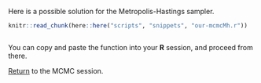 Here is a possible solution for the Metropolis-Hastings sampler.

```r
knitr::read_chunk(here::here("scripts", "snippets", "our-mcmcMh.r"))
```

```r
```

You can copy and paste the function into your **R** session, and proceed from there.

[Return](mcmc.html#the-metropolis-hastings-sampler) to the MCMC session.
